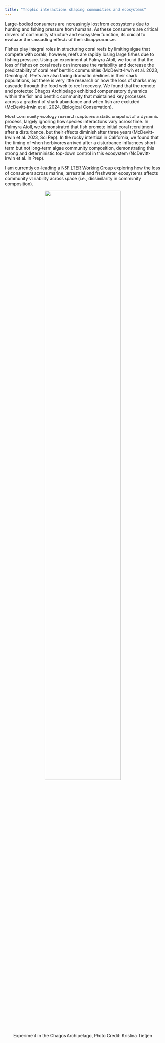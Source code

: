 ```yaml
---
title: "Trophic interactions shaping communities and ecosystems"
---
```

Large-bodied consumers are increasingly lost from ecosystems due to hunting and fishing pressure from
humans. As these consumers are critical drivers of community structure and ecosystem function, its crucial
to evaluate the cascading effects of their disappearance.

Fishes play integral roles in structuring coral reefs by limiting algae that compete with corals; however, reefs are rapidly losing large fishes due to fishing pressure. Using an experiment at Palmyra Atoll, we found that the loss of fishes on coral reefs can increase the variability and decrease the predictability of coral reef benthic communities (McDevitt-Irwin et al. 2023, Oecologia). Reefs are also facing dramatic declines in their shark populations, but there is very little research on how the loss of sharks may cascade through the food web to reef recovery. We found that the remote and protected Chagos Archipelago exhibited compensatory dynamics within the fish and benthic community that maintained key processes across a gradient of shark abundance and when fish are excluded (McDevitt-Irwin et al. 2024, Biological Conservation). 

Most community ecology research captures a static snapshot of a dynamic process, largely ignoring how species interactions vary across time. In Palmyra Atoll, we demonstrated that fish promote initial coral recruitment after a disturbance, but their effects diminish after three years (McDevitt-Irwin et al. 2023, Sci Rep). In the rocky intertidal in California, we found that the timing of when herbivores arrived after a disturbance influences short-term but not long-term algae community composition, demonstrating this strong and deterministic top-down control in this ecosystem (McDevitt-Irwin et al. In Prep).   

I am currently co-leading a [NSF LTER Working Group](https://jamiemcdevittirwin.github.io/CAGED-website/) exploring how the loss of consumers across marine, terrestrial and freshwater ecosystems affects community variability across space (i.e., dissimilarity in community composition).  

<p align="center">
![](images/Tiles&WhiteTip_Chagos_2019_KT_IMG_7868_2.jpg){width=70%}  
Experiment in the Chagos Archipelago, Photo Credit: Kristina Tietjen  
</p>  
<br>  

